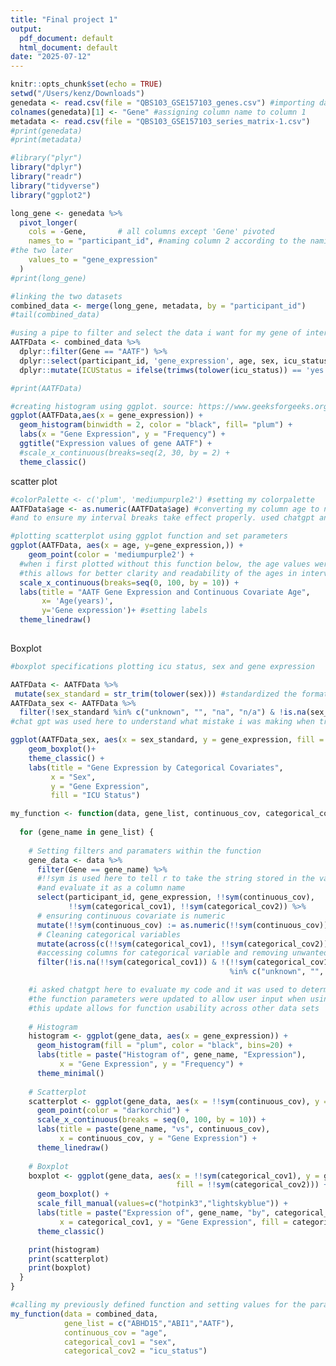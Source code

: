 ```yaml
---
title: "Final project 1"
output:
  pdf_document: default
  html_document: default
date: "2025-07-12"
---
```


```r
knitr::opts_chunk$set(echo = TRUE)
setwd("/Users/kenz/Downloads")
genedata <- read.csv(file = "QBS103_GSE157103_genes.csv") #importing dataset
colnames(genedata)[1] <- "Gene" #assigning column name to column 1
metadata <- read.csv(file = "QBS103_GSE157103_series_matrix-1.csv")
#print(genedata)
#print(metadata)
```


```r
#library("plyr")  
library("dplyr")
library("readr")
library("tidyverse")
library("ggplot2")
```
```r
long_gene <- genedata %>%
  pivot_longer(
    cols = -Gene,       # all columns except 'Gene' pivoted
    names_to = "participant_id", #naming column 2 according to the naming convention of my metadata in order to merge
#the two later
    values_to = "gene_expression"
  )
#print(long_gene)

#linking the two datasets
combined_data <- merge(long_gene, metadata, by = "participant_id")
#tail(combined_data) 

#using a pipe to filter and select the data i want for my gene of interest AATF
AATFData <- combined_data %>%
  dplyr::filter(Gene == "AATF") %>%
  dplyr::select(participant_id, 'gene_expression', age, sex, icu_status) %>%
  dplyr::mutate(ICUStatus = ifelse(trimws(tolower(icu_status)) == 'yes', TRUE, FALSE))

#print(AATFData)
```


```r
#creating histogram using ggplot. source: https://www.geeksforgeeks.org/r-language/histogram-in-r-using-ggplot2/
ggplot(AATFData,aes(x = gene_expression)) +
  geom_histogram(binwidth = 2, color = "black", fill= "plum") +
  labs(x = "Gene Expression", y = "Frequency") +
  ggtitle("Expression values of gene AATF") +
  #scale_x_continuous(breaks=seq(2, 30, by = 2) +
  theme_classic()
```

scatter plot
```r
#colorPalette <- c('plum', 'mediumpurple2') #setting my colorpalette
AATFData$age <- as.numeric(AATFData$age) #converting my column age to numeric values to exclude NA values
#and to ensure my interval breaks take effect properly. used chatgpt and https://vrcacademy.com/tutorials/character-to-integer-r-dataframe/ to figure this out. 

#plotting scatterplot using ggplot function and set parameters
ggplot(AATFData, aes(x = age, y=gene_expression,)) +
    geom_point(color = 'mediumpurple2') +
  #when i first plotted without this function below, the age values were all over the place
  #this allows for better clarity and readability of the ages in intervals
  scale_x_continuous(breaks=seq(0, 100, by = 10)) + 
  labs(title = "AATF Gene Expression and Continuous Covariate Age", 
       x= 'Age(years)',
       y='Gene expression')+ #setting labels 
  theme_linedraw()
  

```
Boxplot
```r
#boxplot specifications plotting icu status, sex and gene expression

AATFData <- AATFData %>%
 mutate(sex_standard = str_trim(tolower(sex))) #standardized the format of sex column
AATFData_sex <- AATFData %>%
  filter(!sex_standard %in% c("unknown", "", "na", "n/a") & !is.na(sex_standard)) 
#chat gpt was used here to understand what mistake i was making when trying to filter out the unwanted sex characters

ggplot(AATFData_sex, aes(x = sex_standard, y = gene_expression, fill = icu_status)) +
    geom_boxplot()+
    theme_classic() +
    labs(title = "Gene Expression by Categorical Covariates",
         x = "Sex",
         y = "Gene Expression",
         fill = "ICU Status")

```

```r

my_function <- function(data, gene_list, continuous_cov, categorical_cov1, categorical_cov2) {
  
  for (gene_name in gene_list) {
    
    # Setting filters and paramaters within the function 
    gene_data <- data %>%
      filter(Gene == gene_name) %>%
      #!!sym is used here to tell r to take the string stored in the variable provided
      #and evaluate it as a column name
      select(participant_id, gene_expression, !!sym(continuous_cov), 
             !!sym(categorical_cov1), !!sym(categorical_cov2)) %>%
      # ensuring continuous covariate is numeric
      mutate(!!sym(continuous_cov) := as.numeric(!!sym(continuous_cov))) %>%
      # Cleaning categorical variables
      mutate(across(c(!!sym(categorical_cov1), !!sym(categorical_cov2)), ~ str_trim(tolower(.)))) %>%
      #accessing columns for categorical variable and removing unwanted values
      filter(!is.na(!!sym(categorical_cov1)) & !(!!sym(categorical_cov1) 
                                                 %in% c("unknown", "", "na", "n/a")))

    #i asked chatgpt here to evaluate my code and it was used to determine some corrections
    #the function parameters were updated to allow user input when using the function
    #this update allows for function usability across other data sets
    
    # Histogram
    histogram <- ggplot(gene_data, aes(x = gene_expression)) +
      geom_histogram(fill = "plum", color = "black", bins=20) +
      labs(title = paste("Histogram of", gene_name, "Expression"),
           x = "Gene Expression", y = "Frequency") +
      theme_minimal()
    
    # Scatterplot
    scatterplot <- ggplot(gene_data, aes(x = !!sym(continuous_cov), y = gene_expression)) +
      geom_point(color = "darkorchid") +
      scale_x_continuous(breaks = seq(0, 100, by = 10)) +
      labs(title = paste(gene_name, "vs", continuous_cov),
           x = continuous_cov, y = "Gene Expression") +
      theme_linedraw()
    
    # Boxplot 
    boxplot <- ggplot(gene_data, aes(x = !!sym(categorical_cov1), y = gene_expression, 
                                     fill = !!sym(categorical_cov2))) +
      geom_boxplot() + 
      scale_fill_manual(values=c("hotpink3","lightskyblue")) +
      labs(title = paste("Expression of", gene_name, "by", categorical_cov1),
           x = categorical_cov1, y = "Gene Expression", fill = categorical_cov2) +
      theme_classic()

    print(histogram)
    print(scatterplot)
    print(boxplot)
  }
}

```


```r
#calling my previously defined function and setting values for the parameters
my_function(data = combined_data, 
            gene_list = c("ABHD15","ABI1","AATF"),
            continuous_cov = "age",
            categorical_cov1 = "sex", 
            categorical_cov2 = "icu_status")
```